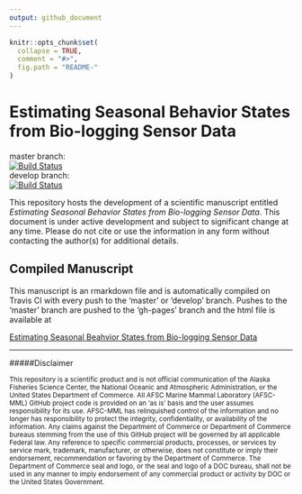```yaml
---
output: github_document
---
```


<!-- README.md is generated from README.Rmd. Please edit that file -->

```r
knitr::opts_chunk$set(
  collapse = TRUE,
  comment = "#>",
  fig.path = "README-"
)
```

# Estimating Seasonal Behavior States from Bio-logging Sensor Data

master branch:  
[![Build Status](https://travis-ci.org/jmlondon/hsmm_seasons.svg?branch=master)](https://travis-ci.org/jmlondon/hsmm_seasons)  
develop branch:  
[![Build Status](https://travis-ci.org/jmlondon/hsmm_seasons.svg?branch=develop)](https://travis-ci.org/jmlondon/hsmm_seasons)

This repository hosts the development of a scientific manuscript entitled _Estimating Seasonal Behavior States from Bio-logging Sensor Data_. This document is under active development and subject to significant change at any time. Please do not cite or use the information in any form without contacting the author(s) for additional details.

## Compiled Manuscript

This manuscript is an rmarkdown file and is automatically compiled on Travis CI with every push to the 'master' or 'develop' branch. Pushes to the 'master' branch are pushed to the 'gh-pages' branch and the html file is available at

[Estimating Seasonal Beahvior States from Bio-logging Sensor Data](https://jmlondon.github.io/hsmm_seasons/hsmm_seasons.html)

*************************************************

#####Disclaimer

<sub>This repository is a scientific product and is not official communication of the Alaska Fisheries Science Center, the National Oceanic and Atmospheric Administration, or the United States Department of Commerce. All AFSC Marine Mammal Laboratory (AFSC-MML) GitHub project code is provided on an ‘as is’ basis and the user assumes responsibility for its use. AFSC-MML has relinquished control of the information and no longer has responsibility to protect the integrity, confidentiality, or availability of the information. Any claims against the Department of Commerce or Department of Commerce bureaus stemming from the use of this GitHub project will be governed by all applicable Federal law. Any reference to specific commercial products, processes, or services by service mark, trademark, manufacturer, or otherwise, does not constitute or imply their endorsement, recommendation or favoring by the Department of Commerce. The Department of Commerce seal and logo, or the seal and logo of a DOC bureau, shall not be used in any manner to imply endorsement of any commercial product or activity by DOC or the United States Government.</sub>
